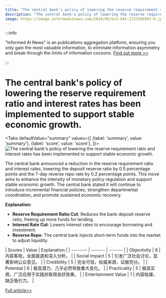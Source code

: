 ```yaml
---
title: "The central bank's policy of lowering the reserve requirement ratio and interest rates has been implemented to support stable economic growth."
description: "The central bank's policy of lowering the reserve requirement ratio and interest rates has been implemented to support stable economic growth."
image: https://image.informedainews.com/2024/09/Eco-X4t-1727436993-0.jpg
---
```



:::info

"Informed AI News" is an publications aggregation platform, ensuring you only gain the most valuable information, to eliminate information asymmetry and break through the limits of information cocoons.  [Find out more >>](/)

:::

# The central bank's policy of lowering the reserve requirement ratio and interest rates has been implemented to support stable economic growth.


<Tabs
	defaultValue="summary"
	values={[
	{label: 'summary', value: 'summary'},
	{label: 'score', value: 'score'},
]}>
<TabItem value="summary">
<img
  src="https://image.informedainews.com/2024/09/Eco-X4t-1727436993-0.jpg"
  alt="The central bank's policy of lowering the reserve requirement ratio and interest rates has been implemented to support stable economic growth."
/>



The central bank announced a reduction in the reserve requirement ratio and interest rates, lowering the deposit reserve ratio by 0.5 percentage points and the 7-day reverse repo rate by 0.2 percentage points. This move aims to enhance the intensity of monetary policy regulation and support stable economic growth. The central bank stated it will continue to introduce incremental financial policies, strengthen departmental coordination, and promote sustained economic recovery.

**Explanation:**
- **Reserve Requirement Ratio Cut**: Reduces the bank deposit reserve ratio, freeing up more funds for lending.
- **Interest Rate Cut**: Lowers interest rates to encourage borrowing and investment.
- **Reverse Repo**: The central bank injects short-term funds into the market to adjust liquidity.
</TabItem>
<TabItem value="score">
	| Scores     | Value   | Explanation |
	| -------- | ------- | ------- |
	| Objectivity  | 6    | 内容客观，全面报道和深入分析。    |
	| Social Impact | 5     | 引发广泛社会讨论，显著影响公众意见。    |
	| Credibility    | 5    | 完全可信，权威来源，证据充分。    |
	| Potential    | 6    | 极高潜力，几乎必然导致重大变化。    |
	| Practicality    | 5    | 极其实用，广泛应用于实践并取得良好效果。    |
	| Entertainment Value    | 1    | 内容枯燥，缺乏吸引力。    |
</TabItem>
</Tabs>

[Full article>>](https://wallstreetcn.com/articles/3729066)
